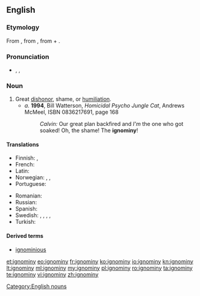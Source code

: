 ==English==

===Etymology===
From {{etyl|fr}} {{term|ignominie|lang=fr}}, from {{etyl|la}} {{term|ignominia|lang=la}}, from  {{term|ig-||not|lang=la}} + {{term|nomen||name|lang=la}}.

===Pronunciation===
* {{enPR|ĭg'nə-mĭn'ē}}, {{IPA|/ˈɪɡnəmɪni/}}, {{X-SAMPA|/"Ign@mIni/}}

===Noun===
{{en-noun|ignominies}}

# Great [[dishonor]], shame, or [[humiliation]].
#* ''a.'' '''1994''', Bill Watterson, ''Homicidal Psycho Jungle Cat'', Andrews McMeel, ISBN 0836217691, page 168
#*: ''Calvin:'' Our great plan backfired and ''I'm''<!--italic and bold--> the one who got soaked! Oh, the shame! The '''ignominy'''!<!--original in majuscules-->

====Translations====
{{trans-top|Great dishonor, shame, or humiliation}}
* Finnish: {{t-|fi|häpeä}}, {{t-|fi|häpeällinen teko}}
* French: {{t+|fr|ignominie|f}}
* Latin: {{t-|la|ignominia}}
* Norwegian: {{t-|no|skjensel|m}},  {{t-|no|vanære|m}},  {{t-|no|skam|m}}
* Portuguese: {{t+|pt|ignomínia|f}}
{{trans-mid}}
* Romanian: {{t+|ro|ignominie|f}}
* Russian: {{t+|ru|бесчестье|n}}
* Spanish: {{t+|es|ignominia}}
* Swedish: {{t+|sv|vanära}}, {{t+|sv|skam}}, {{t-|sv|nesa}}, {{t-|sv|skymf}}, {{t+|sv|smälek}}
* Turkish: {{t+|tr|rezalet}}
{{trans-bottom}}

====Derived terms====
* [[ignominious]]

[[Category:English nouns]]

[[et:ignominy]]
[[eo:ignominy]]
[[fr:ignominy]]
[[ko:ignominy]]
[[io:ignominy]]
[[kn:ignominy]]
[[lt:ignominy]]
[[ml:ignominy]]
[[my:ignominy]]
[[pl:ignominy]]
[[ro:ignominy]]
[[ta:ignominy]]
[[te:ignominy]]
[[vi:ignominy]]
[[zh:ignominy]]